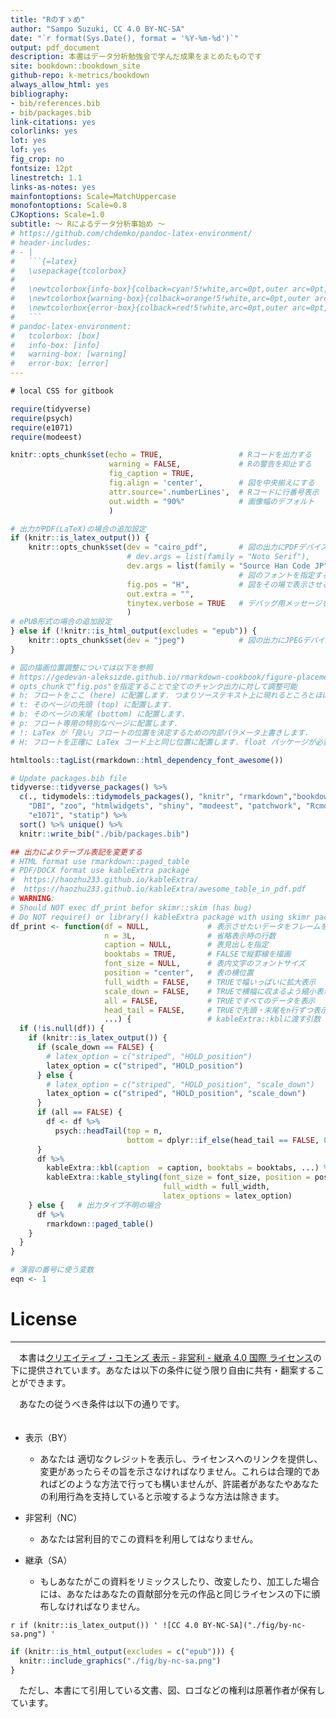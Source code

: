 ```yaml
---
title: "Rのすゝめ"
author: "Sampo Suzuki, CC 4.0 BY-NC-SA"
date: "`r format(Sys.Date(), format = '%Y-%m-%d')`"
output: pdf_document
description: 本書はデータ分析勉強会で学んだ成果をまとめたものです
site: bookdown::bookdown_site
github-repo: k-metrics/bookdown
always_allow_html: yes
bibliography:
- bib/references.bib
- bib/packages.bib
link-citations: yes
colorlinks: yes
lot: yes
lof: yes
fig_crop: no
fontsize: 12pt
linestretch: 1.1
links-as-notes: yes
mainfontoptions: Scale=MatchUppercase
monofontoptions: Scale=0.8
CJKoptions: Scale=1.0
subtitle: 〜 Rによるデータ分析事始め 〜
# https://github.com/chdemko/pandoc-latex-environment/
# header-includes:
# - |
#   ```{=latex}
#   \usepackage{tcolorbox}
# 
#   \newtcolorbox{info-box}{colback=cyan!5!white,arc=0pt,outer arc=0pt,colframe=cyan!60!black}
#   \newtcolorbox{warning-box}{colback=orange!5!white,arc=0pt,outer arc=0pt,colframe=orange!80!black}
#   \newtcolorbox{error-box}{colback=red!5!white,arc=0pt,outer arc=0pt,colframe=red!75!black}
#   ```
# pandoc-latex-environment:
#   tcolorbox: [box]
#   info-box: [info]
#   warning-box: [warning]
#   error-box: [error]
---
```


```css
# local CSS for gitbook
```

```r
require(tidyverse)
require(psych)
require(e1071)
require(modeest)

knitr::opts_chunk$set(echo = TRUE,                 # Rコードを出力する
                      warning = FALSE,             # Rの警告を抑止する
                      fig_caption = TRUE,
                      fig.align = 'center',        # 図を中央揃えにする
                      attr.source='.numberLines',  # Rコードに行番号表示
                      out.width = "90%"            # 画像幅のデフォルト
                      )

# 出力がPDF(LaTeX)の場合の追加設定
if (knitr::is_latex_output()) {
    knitr::opts_chunk$set(dev = "cairo_pdf",       # 図の出力にPDFデバイスを使う
                          # dev.args = list(family = "Noto Serif"),
                          dev.args = list(family = "Source Han Code JP"),
                                                   # 図のフォントを指定する
                          fig.pos = "H",           # 図をその場で表示させる
                          out.extra = "",
                          tinytex.verbose = TRUE   # デバッグ用メッセージを出力
                          )
# ePUB形式の場合の追加設定
} else if (!knitr::is_html_output(excludes = "epub")) {
    knitr::opts_chunk$set(dev = "jpeg")            # 図の出力にJPEGデバイスを使う
}

# 図の描画位置調整については以下を参照
# https://gedevan-aleksizde.github.io/rmarkdown-cookbook/figure-placement.html#force-floats-forward
# opts_chunkで"fig.pos"を指定することで全てのチャンク出力に対して調整可能
# h: フロートをここ (here) に配置します. つまりソーステキスト上に現れるところとほぼ同じ位置です.
# t: そのページの先頭 (top) に配置します.
# b: そのページの末尾 (bottom) に配置します.
# p: フロート専用の特別なページに配置します.
# !: LaTex が「良い」フロートの位置を決定するための内部パラメータ上書きします.
# H: フロートを正確に LaTex コード上と同じ位置に配置します. float パッケージが必要です (\usepackage{float}).

htmltools::tagList(rmarkdown::html_dependency_font_awesome())

# Update packages.bib file
tidyverse::tidyverse_packages() %>% 
  c(., tidymodels::tidymodels_packages(), "knitr", "rmarkdown","bookdown",
    "DBI", "zoo", "htmlwidgets", "shiny", "modeest", "patchwork", "Rcmdr",
    "e1071", "statip") %>% 
  sort() %>% unique() %>% 
  knitr::write_bib("./bib/packages.bib")

## 出力によりテーブル表記を変更する
# HTML format use rmarkdown::paged_table
# PDF/DOCX format use kableExtra package
#  https://haozhu233.github.io/kableExtra/
#  https://haozhu233.github.io/kableExtra/awesome_table_in_pdf.pdf
# WARNING:
# Should NOT exec df_print befor skimr::skim (has bug) 
# Do NOT require() or library() kableExtra package with using skimr package
df_print <- function(df = NULL,             # 表示させたいデータをフレームを指定
                     n = 3L,                # 省略表示時の行数
                     caption = NULL,        # 表見出しを指定
                     booktabs = TRUE,       # FALSEで縦罫線を描画
                     font_size = NULL,      # 表内文字のフォントサイズ
                     position = "center",   # 表の横位置
                     full_width = FALSE,    # TRUEで幅いっぱいに拡大表示
                     scale_down = FALSE,    # TRUEで横幅に収まるよう縮小表示
                     all = FALSE,           # TRUEですべてのデータを表示
                     head_tail = FALSE,     # TRUEで先頭・末尾をn行ずつ表示
                     ...) {                 # kableExtra::kblに渡す引数
  if (!is.null(df)) {
    if (knitr::is_latex_output()) {
      if (scale_down == FALSE) {
        # latex_option = c("striped", "HOLD_position")
        latex_option = c("striped", "HOLD_position")
      } else {
        # latex_option = c("striped", "HOLD_position", "scale_down")
        latex_option = c("striped", "HOLD_position", "scale_down")
      }
      if (all == FALSE) {
        df <- df %>% 
          psych::headTail(top = n,
                          bottom = dplyr::if_else(head_tail == FALSE, 0L, n))
      }
      df %>% 
        kableExtra::kbl(caption  = caption, booktabs = booktabs, ...) %>%
        kableExtra::kable_styling(font_size = font_size, position = position,
                                  full_width = full_width,
                                  latex_options = latex_option)
    } else {   # 出力タイプ不明の場合
      df %>% 
        rmarkdown::paged_table()
    }
  }
}

# 演習の番号に使う変数
eqn <- 1
```


# License {.unnumbered}

-------------------------------------------------------------------------------

　本書は[クリエイティブ・コモンズ 表示 - 非営利 - 継承 4.0 国際 ライセンス](https://creativecommons.org/licenses/by-nc-sa/4.0/deed.ja){target="_blank" title="Creative Commons"}の下に提供されています。あなたは以下の条件に従う限り自由に共有・翻案することができます。

　あなたの従うべき条件は以下の通りです。  
　  

::: {.warning-box data-latex=""}
-   表示（BY）

    -   あなたは 適切なクレジットを表示し、ライセンスへのリンクを提供し、変更があったらその旨を示さなければなりません。これらは合理的であればどのような方法で行っても構いませんが、許諾者があなたやあなたの利用行為を支持していると示唆するような方法は除きます。

-   非営利（NC）

    -   あなたは営利目的でこの資料を利用してはなりません。

-   継承（SA）

    -   もしあなたがこの資料をリミックスしたり、改変したり、加工した場合には、あなたはあなたの貢献部分を元の作品と同じライセンスの下に頒布しなければなりません。
:::

<!-- PDF出力において下記の一行は"out.width"オプションを使う場合には呪文として必須。この一行が無いとknitrパッケージに"out.width"オプション指定時に図の格納先を見失うバグが残ってる模様。詳細は下記URLにて
https://stackoverflow.com/questions/40470290/r-markdown-pdf-output-figure-with-out-width-90-generating-the-wrong-path-with
https://github.com/rstudio/rmarkdown/issues/2024
-->
<!-- ![CC 4.0 BY-NC-SA]("./fig/by-nc-sa.png") -->

`r if (knitr::is_latex_output()) '
![CC 4.0 BY-NC-SA]("./fig/by-nc-sa.png")
'`

```r
if (knitr::is_html_output(excludes = c("epub"))) {
  knitr::include_graphics("./fig/by-nc-sa.png")
}
```

　ただし、本書にて引用している文書、図、ロゴなどの権利は原著作者が保有しています。

<!-- ------------------------------------------------------------------------------- -->
